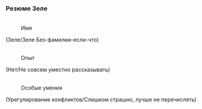 ===Резюме Зеле===
:<div align="center">{{Размер|28|Краеведческий музей Белобога}}
:
{{Размер|25|Анкета соискателя на должность экскурсовода}}</div>
:<br />Имя
:
(Зеле/Зеле Без-фамилии-если-что)
:<br />Опыт
:
(Нет/Не совсем уместно рассказывать)
:<br />Особые умения
:
(Урегулирование конфликтов/Слишком страшно, лучше не перечислять)
